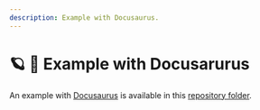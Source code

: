 ```yaml
---
description: Example with Docusaurus.
---
```



# 🪐 🦕 Example with Docusarurus

An example with [Docusaurus](https://docusaurus.io) is available in this [repository folder](https://github.com/datalayer/jupyter-ui/tree/main/examples/docusaurus).

<ModalImage
  small="https://datalayer-jupyter-examples.s3.amazonaws.com/jupyter-react-docusaurus.png"
  large="https://datalayer-jupyter-examples.s3.amazonaws.com/jupyter-react-docusaurus.png"
  alt="Jupyter UI Docusaurus"
/>
